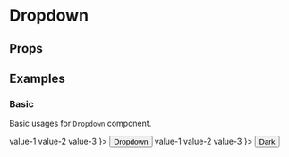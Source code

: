 
<Meta title="Components/Dropdown" component={Dropdown} />

# Dropdown

## Props

<Props of={Dropdown} />

## Examples

### Basic

Basic usages for ``Dropdown`` component.

<Preview>
  <Story name="basic dropdown">
    <div style={{ textAlign: "center", padding: '100px 20px' }}>
      <Dropdown content={
        <Menu>
          <Menu.MenuItem key="option-1">
            value-1
          </Menu.MenuItem>
          <Menu.MenuItem key="option-2">
            value-2
          </Menu.MenuItem>
          <Menu.MenuItem key="option-3">
            value-3
          </Menu.MenuItem>
        </Menu>
      }>
        <Button>Dropdown</Button>
      </Dropdown>
      <Dropdown mode="dark" content={
        <Menu>
          <Menu.MenuItem key="option-1">
            value-1
          </Menu.MenuItem>
          <Menu.MenuItem key="option-2">
            value-2
          </Menu.MenuItem>
          <Menu.MenuItem key="option-3">
            value-3
          </Menu.MenuItem>
        </Menu>
      }>
        <Button>Dark</Button>
      </Dropdown>
    </div>
  </Story>
</Preview>
